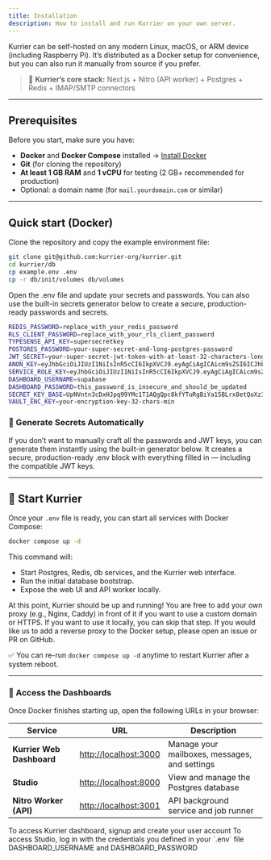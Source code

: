 ```yaml
---
title: Installation
description: How to install and run Kurrier on your own server.
---
```


Kurrier can be self-hosted on any modern Linux, macOS, or ARM device (including Raspberry Pi).
It’s distributed as a Docker setup for convenience, but you can also run it manually from source if you prefer.

> 🧱 **Kurrier’s core stack:**
> Next.js + Nitro (API worker) + Postgres + Redis + IMAP/SMTP connectors

---

## Prerequisites

Before you start, make sure you have:

- **Docker** and **Docker Compose** installed
→ [Install Docker](https://docs.docker.com/get-docker/)
- **Git** (for cloning the repository)
- **At least 1 GB RAM** and **1 vCPU** for testing (2 GB+ recommended for production)
- Optional: a domain name (for `mail.yourdomain.com` or similar)

---

## Quick start (Docker)

Clone the repository and copy the example environment file:

```bash
git clone git@github.com:kurrier-org/kurrier.git
cd kurrier/db
cp example.env .env
cp -r db/init/volumes db/volumes
```

Open the .env file and update your secrets and passwords. You can also use the built-in secrets generator below to create a secure, production-ready passwords and secrets.

```bash
REDIS_PASSWORD=replace_with_your_redis_password
RLS_CLIENT_PASSWORD=replace_with_your_rls_client_password
TYPESENSE_API_KEY=supersecretkey
POSTGRES_PASSWORD=your-super-secret-and-long-postgres-password
JWT_SECRET=your-super-secret-jwt-token-with-at-least-32-characters-long
ANON_KEY=eyJhbGciOiJIUzI1NiIsInR5cCI6IkpXVCJ9.eyAgCiAgICAicm9sZSI6ICJhbm9uIiwKICAgICJpc3MiOiAic3VwYWJhc2UtZGVtbyIsCiAgICAiaWF0IjogMTY0MTc2OTIwMCwKICAgICJleHAiOiAxNzk5NTM1NjAwCn0.dc_X5iR_VP_qT0zsiyj_I_OZ2T9FtRU2BBNWN8Bu4GE
SERVICE_ROLE_KEY=eyJhbGciOiJIUzI1NiIsInR5cCI6IkpXVCJ9.eyAgCiAgICAicm9sZSI6ICJzZXJ2aWNlX3JvbGUiLAogICAgImlzcyI6ICJzdXBhYmFzZS1kZW1vIiwKICAgICJpYXQiOiAxNjQxNzY5MjAwLAogICAgImV4cCI6IDE3OTk1MzU2MDAKfQ.DaYlNEoUrrEn2Ig7tqibS-PHK5vgusbcbo7X36XVt4Q
DASHBOARD_USERNAME=supabase
DASHBOARD_PASSWORD=this_password_is_insecure_and_should_be_updated
SECRET_KEY_BASE=UpNVntn3cDxHJpq99YMc1T1AQgQpc8kfYTuRgBiYa15BLrx8etQoXz3gZv1/u2oq
VAULT_ENC_KEY=your-encryption-key-32-chars-min
```

### 🔐 Generate Secrets Automatically

If you don’t want to manually craft all the passwords and JWT keys, you can generate them instantly using the built-in generator below.
It creates a secure, production-ready .env block with everything filled in — including the compatible JWT keys.

<Card>
    <SecretsGenerator />
</Card>

---

## 🚀 Start Kurrier

Once your `.env` file is ready, you can start all services with Docker Compose:

```bash
docker compose up -d
```

This command will:
- Start Postgres, Redis, db services, and the Kurrier web interface.
- Run the initial database bootstrap.
- Expose the web UI and API worker locally.

At this point, Kurrier should be up and running! You are free to add your own proxy (e.g., Nginx, Caddy) in front of it if you want to use a custom domain or HTTPS. If you want to use it locally, you can skip that step.
If you would like us to add a reverse proxy to the Docker setup, please open an issue or PR on GitHub.

<Card>
    ✅ You can re-run <code>docker compose up -d</code> anytime to restart Kurrier after a system reboot.
</Card>

---

### 🧭 Access the Dashboards

Once Docker finishes starting up, open the following URLs in your browser:

| Service | URL | Description |
|----------|-----|-------------|
| **Kurrier Web Dashboard** | [http://localhost:3000](http://localhost:3000) | Manage your mailboxes, messages, and settings |
| **Studio** | [http://localhost:8000](http://localhost:8000) | View and manage the Postgres database |
| **Nitro Worker (API)** | [http://localhost:3001](http://localhost:3001) | API background service and job runner |


<Callout type="info">
    To access Kurrier dashboard, signup and create your user account
</Callout>

<Callout type="info">
    To access Studio, log in with the credentials you defined in your `.env` file DASHBOARD_USERNAME
    and DASHBOARD_PASSWORD
</Callout>


